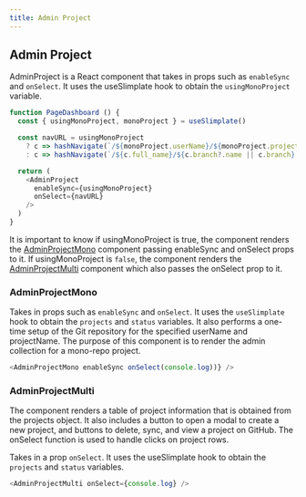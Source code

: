 ```yaml
---
title: Admin Project
---
```


## Admin Project

AdminProject is a React component that takes in props such as `enableSync` and `onSelect`. It uses the useSlimplate hook to obtain the `usingMonoProject` variable.

```js
function PageDashboard () {
  const { usingMonoProject, monoProject } = useSlimplate()

  const navURL = usingMonoProject
    ? c => hashNavigate(`/${monoProject.userName}/${monoProject.projectName}/${monoProject.branch}/${c.name}`)
    : c => hashNavigate(`/${c.full_name}/${c.branch?.name || c.branch}`)

  return (
    <AdminProject
      enableSync={usingMonoProject}
      onSelect={navURL}
    />
  )
}
```

It is important to know if usingMonoProject is true, the component renders the [AdminProjectMono](/adminViews/admin-project#adminprojectmono) component passing enableSync and onSelect props to it. If usingMonoProject is `false`, the component renders the [AdminProjectMulti](/adminViews/admin-project#adminprojectmulti) component which also passes the onSelect prop to it.

### AdminProjectMono

Takes in props such as `enableSync` and `onSelect`. It uses the `useSlimplate` hook to obtain the `projects` and `status` variables. It also performs a one-time setup of the Git repository for the specified userName and projectName. The purpose of this component is to render the admin collection for a mono-repo project.

```js
<AdminProjectMono enableSync onSelect(console.log))} />
```

<Callout type='warning' emoji='⚠️' />

### AdminProjectMulti

The component renders a table of project information that is obtained from the projects object. It also includes a button to open a modal to create a new project, and buttons to delete, sync, and view a project on GitHub. The onSelect function is used to handle clicks on project rows.

Takes in a prop `onSelect`. It uses the useSlimplate hook to obtain the `projects` and `status` variables.

```js
<AdminProjectMulti onSelect={console.log} />
```
